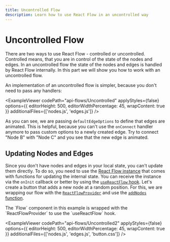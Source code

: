 ```yaml
---
title: Uncontrolled Flow
description: Learn how to use React Flow in an uncontrolled way
---
```


# Uncontrolled Flow

There are two ways to use React Flow - controlled or uncontrolled. Controlled means, that you are in control of the state of the nodes and edges. In an uncontrolled flow the state of the nodes and edges is handled by React Flow internally. In this part we will show you how to work with an uncontrolled flow.

An implementation of an uncontrolled flow is simpler, because you don't need to pass any handlers:


<ExampleViewer
  codePath="api-flows/Uncontrolled"
  applyStyles={false}
  options={{ editorHeight: 500, editorWidthPercentage: 45, wrapContent: true }}
  additionalFiles={['nodes.js', 'edges.js']}
/>

As you can see, we are passing `defaultEdgeOptions` to define that edges are animated. This is helpful, because you can't use the `onConnect` handler anymore to pass custom options to a newly created edge. Try to connect "Node B" with "Node C" and you see that the new edge is animated.

## Updating Nodes and Edges

Since you don't have nodes and edges in your local state, you can't update them directly. To do so, you need to use the [React Flow instance](/docs/api/react-flow-instance) that comes with functions for updating the internal state. You can receive the instance via the `onInit` callback or better by using the [`useReactFlow` hook](/docs/api/hooks/use-react-flow). Let's create a button that adds a new node at a random position. For this, we are wrapping our flow with the [`ReactFlowProvider`](/docs/api/react-flow-provider) and use the [`addNodes` function](/docs/api/react-flow-instance#nodes-and-edges).

<Callout>
  The `Flow` component in this example is wrapped with the `ReactFlowProvider`
  to use the `useReactFlow` hook.
</Callout>

<ExampleViewer
  codePath="api-flows/Uncontrolled2"
  applyStyles={false}
  options={{ editorHeight: 500, editorWidthPercentage: 45, wrapContent: true }}
  additionalFiles={['nodes.js', 'edges.js', 'button.css']}
/>

